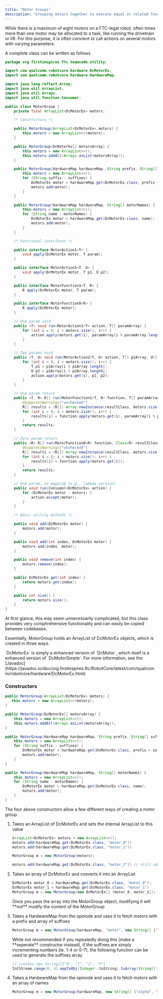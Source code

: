 ```yaml
---
title: "Motor Groups"
description: "Grouping motors together to execute equal or related functionality"
---
```


While there is a maximum of eight motors on a FTC-legal robot, often times more than one motor may be allocated to a task, like running the drivetrain or lift. For this purpose, it is often convient to call actions on several motors with varying parameters.

A complete class can be written as follows

```java
package org.firstinspires.ftc.teamcode.utility;

import com.qualcomm.robotcore.hardware.DcMotorEx;
import com.qualcomm.robotcore.hardware.HardwareMap;

import java.lang.reflect.Array;
import java.util.ArrayList;
import java.util.Arrays;
import java.util.function.Consumer;

public class MotorGroup {
    private final ArrayList<DcMotorEx> motors;

    /* Constructors */

    public MotorGroup(ArrayList<DcMotorEx> motors) {
        this.motors = new ArrayList<>(motors);
    }

    public MotorGroup(DcMotorEx[] motorsArray) {
        this.motors = new ArrayList<>();
        this.motors.addAll(Arrays.asList(motorsArray));
    }

    public MotorGroup(HardwareMap hardwareMap, String prefix, String[] suffixes) {
        this.motors = new ArrayList<>();
        for (String suffix : suffixes) {
            DcMotorEx motor = hardwareMap.get(DcMotorEx.class, prefix + suffix);
            motors.add(motor);
        }
    }

    public MotorGroup(HardwareMap hardwareMap, String[] motorNames) {
        this.motors = new ArrayList<>();
        for (String name : motorNames) {
            DcMotorEx motor = hardwareMap.get(DcMotorEx.class, name);
            motors.add(motor);
        }
    }

    /* Functional interfaces */

    public interface MotorAction1<T> {
        void apply(DcMotorEx motor, T param);
    }

    public interface MotorAction2<T, U> {
        void apply(DcMotorEx motor, T p1, U p2);
    }

    public interface MotorFunction1<T, R> {
        R apply(DcMotorEx motor, T param);
    }

    public interface MotorFunction0<R> {
        R apply(DcMotorEx motor);
    }

    // One param void
    public <T> void run(MotorAction1<T> action, T[] paramArray) {
        for (int i = 0; i < motors.size(); i++) {
            action.apply(motors.get(i), paramArray[i % paramArray.length]);
        }
    }

    // Two params void
    public <T, U> void run(MotorAction2<T, U> action, T[] p1Array, U[] p2Array) {
        for (int i = 0; i < motors.size(); i++) {
            T p1 = p1Array[i % p1Array.length];
            U p2 = p2Array[i % p2Array.length];
            action.apply(motors.get(i), p1, p2);
        }
    }

    // One param return
    public <T, R> R[] run(MotorFunction1<T, R> function, T[] paramArray, Class<R> resultClass) {
        @SuppressWarnings("unchecked")
        R[] results = (R[]) Array.newInstance(resultClass, motors.size());
        for (int i = 0; i < motors.size(); i++) {
            results[i] = function.apply(motors.get(i), paramArray[i % paramArray.length]);
        }
        return results;
    }

    // Zero param return
    public <R> R[] run(MotorFunction0<R> function, Class<R> resultClass) {
        @SuppressWarnings("unchecked")
        R[] results = (R[]) Array.newInstance(resultClass, motors.size());
        for (int i = 0; i < motors.size(); i++) {
            results[i] = function.apply(motors.get(i));
        }
        return results;
    }

    // One param, no mapping (e.g., lambda version)
    public void run(Consumer<DcMotorEx> action) {
        for (DcMotorEx motor : motors) {
            action.accept(motor);
        }
    }

    /* Basic utility methods */

    public void add(DcMotorEx motor) {
        motors.add(motor);
    }

    public void add(int index, DcMotorEx motor) {
        motors.add(index, motor);
    }

    public void remove(int index) {
        motors.remove(index);
    }

    public DcMotorEx get(int index) {
        return motors.get(index);
    }

    public int size() {
        return motors.size();
    }
}
```

At first glance, this may seem unnecessarily complicated, but this class provides very comphrehensive functionality and can easily be copied between codebases.

Essentially, MotorGroup holds an ArrayList of DcMotorEx objects, which is created in three ways.

<Info>
  `DcMotorEx` is simply a enhanced version of `DcMotor`, which itself is a enhanced version of `DcMotorSimple`. For more information, see the [Javadoc](https://javadoc.io/doc/org.firstinspires.ftc/RobotCore/latest/com/qualcomm/robotcore/hardware/DcMotorEx.html)
</Info>

### Constructors

```java
public MotorGroup(ArrayList<DcMotorEx> motors) {
   this.motors = new ArrayList<>(motors);
}

public MotorGroup(DcMotorEx[] motorsArray) {
    this.motors = new ArrayList<>();
    this.motors.addAll(Arrays.asList(motorsArray));
}

public MotorGroup(HardwareMap hardwareMap, String prefix, String[] suffixes) {
    this.motors = new ArrayList<>();
    for (String suffix : suffixes) {
        DcMotorEx motor = hardwareMap.get(DcMotorEx.class, prefix + suffix);
        motors.add(motor);
    }
}

public MotorGroup(HardwareMap hardwareMap, String[] motorNames) {
    this.motors = new ArrayList<>();
    for (String name : motorNames) {
        DcMotorEx motor = hardwareMap.get(DcMotorEx.class, name);
        motors.add(motor);
    }
}
```

The four above constructors allow a few different ways of creating a motor group.

1. Takes an ArrayList of DcMotorEx and sets the internal ArrayList to this value

   ```java
   ArrayList<DcMotorEx> motors = new ArrayList<>();
   motors.add(hardwareMap.get(DcMotorEx.class, "motor_0"))
   motors.add(hardwareMap.get(DcMotorEx.class, "motor_1"))
   
   MotorGroup m = new MotorGroup(motors);
   
   motors.add(hardwareMap.get(DcMotorEx.class, "motor_2")) // still adds another motor
   ```
2. Takes an array of DcMotorEx and converts it into an ArrayList

   ```java
   DcMotorEx motor_0 = hardwareMap.get(DcMotorEx.class, "motor_0");
   DcMotorEx motor_1 = hardwareMap.get(DcMotorEx.class, "motor_1")
   MotorGroup m = new MotorGroup(new DcMotorEx[] {motor_0, motor_1});
   ```

   <Warning>
     Once you pass the array into the MotorGroup object, modifying it will **not** modify the content of the MotorGroup
   </Warning>
3. Takes a HardwareMap from the opmode and uses it to fetch motors with a prefix and array of suffixes

   ```java
   MotorGroup m = new MotorGroup(hardwareMap, "motor", new String[] {"a", "b", "c"});
   ```

   <Tip>
     While not recommended if you repeatedly doing this (make a **seperate** constructor instead), if the suffixes are simply incrementing numbers (ie. 1-4 or 0-7), the following function can be used to generate the suffixes array

     ```java
     // creates new String[]{"0", "1", "2", "3"}
     IntStream.range(0, 4).mapToObj(Integer::toString).toArray(String[]::new);
     ```
   </Tip>
4. Takes a HardwareMap from the opmode and uses it to fetch motors with an array of names

   ```java
   MotorGroup m = new MotorGroup(hardwareMap, new String[] {"alpha", "beta", "gamma"});
   ```